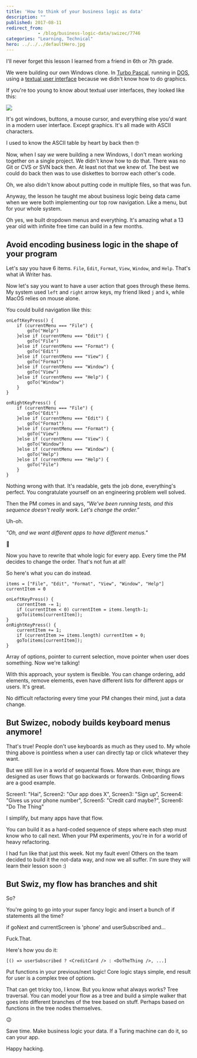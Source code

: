 ```yaml
---
title: 'How to think of your business logic as data'
description: ""
published: 2017-08-11
redirect_from: 
            - /blog/business-logic-data/swizec/7746
categories: "Learning, Technical"
hero: ../../../defaultHero.jpg
---
```

I'll never forget this lesson I learned from a friend in 6th or 7th grade.



We were building our own Windows clone. In [Turbo Pascal](https://en.wikipedia.org/wiki/Turbo_Pascal), running in [DOS](https://en.wikipedia.org/wiki/DOS), using a [textual user interface](https://en.wikipedia.org/wiki/Text-based_user_interface) because we didn't know how to do graphics.



If you're too young to know about textual user interfaces, they looked like this:



![](https://upload.wikimedia.org/wikipedia/commons/c/c5/Fdedit.png)



It's got windows, buttons, a mouse cursor, and everything else you'd want in a modern user interface. Except graphics. It's all made with ASCII characters.



I used to know the ASCII table by heart by back then 🤓



Now, when I say _we_ were building a new Windows, I don't mean working together on a single project. We didn't know how to do that. There was no Git or CVS or SVN back then. At least not that we knew of. The best we could do back then was to use diskettes to borrow each other's code.



Oh, we also didn't know about putting code in multiple files, so that was fun.



Anyway, the lesson he taught me about business logic being data came when we were both implementing our top row navigation. Like a menu, but for your whole system.



Oh yes, we built dropdown menus and everything. It's amazing what a 13 year old with infinite free time can build in a few months.



## Avoid encoding business logic in the shape of your program



Let's say you have 6 items. `File`, `Edit`, `Format`, `View`, `Window`, and `Help`. That's what iA Writer has.



Now let's say you want to have a user action that goes through these items. My system used `left` and `right` arrow keys, my friend liked `j` and `k`, while MacOS relies on mouse alone.



You could build navigation like this:



```
onLeftKeyPress() {
    if (currentMenu === "File") {
        goTo("Help")
    }else if (currentMenu === "Edit") {
        goTo("File")
    }else if (currentMenu === "Format") {
        goTo("Edit")
    }else if (currentMenu === "View") {
        goTo("Format")
    }else if (currentMenu === "Window") {
        goTo("View")
    }else if (currentMenu === "Help") {
        goTo("Window")
    }
}

onRightKeyPress() {
    if (currentMenu === "File") {
        goTo("Edit")
    }else if (currentMenu === "Edit") {
        goTo("Format")
    }else if (currentMenu === "Format") {
        goTo("View")
    }else if (currentMenu === "View") {
        goTo("Window")
    }else if (currentMenu === "Window") {
        goTo("Help")
    }else if (currentMenu === "Help") {
        goTo("File")
    }
}
```



Nothing wrong with that. It's readable, gets the job done, everything's perfect. You congratulate yourself on an engineering problem well solved.



Then the PM comes in and says, _"We've been running tests, and this sequence doesn't really work. Let's change the order.”_



Uh-oh.



_"Oh, and we want different apps to have different menus."_



💩



Now you have to rewrite that whole logic for every app. Every time the PM decides to change the order. That's not fun at all!



So here's what you can do instead.



```
items = ["File", "Edit", "Format", "View", "Window", "Help"]
currentItem = 0

onLeftKeyPress() {
    currentItem -= 1;
    if (currentItem < 0) currentItem = items.length-1;
    goTo(items[currentItem]);
}
onRightKeyPress() {
    currentItem += 1;
    if (currentItem >= items.length) currentItem = 0;
    goTo(items[currentItem]);
}
```



Array of options, pointer to current selection, move pointer when user does something. Now we're talking!



With this approach, your system is flexible. You can change ordering, add elements, remove elements, even have different lists for different apps or users. It's great.



No difficult refactoring every time your PM changes their mind, just a data change.



## But Swizec, nobody builds keyboard menus anymore!



That's true! People don't use keyboards as much as they used to. My whole thing above is pointless when a user can directly tap or click whatever they want.



But we still live in a world of sequental flows. More than ever, things are designed as user flows that go backwards or forwards. Onboarding flows are a good example.



Screen1: "Hai", Screen2: "Our app does X", Screen3: "Sign up", Screen4: "Gives us your phone number", Screen5: "Credit card maybe?", Screen6: "Do The Thing"



I simplify, but many apps have that flow.



You can build it as a hard-coded sequence of steps where each step must know who to call next. When your PM experiments, you're in for a world of heavy refactoring.



I had fun like that just this week. Not my fault even! Others on the team decided to build it the not-data way, and now we all suffer. I'm sure they will learn their lesson soon :)



## But Swiz, my flow has branches and shit



So?



You're going to go into your super fancy logic and insert a bunch of if statements all the time?



if goNext and currentScreen is 'phone' and userSubscribed and…



Fuck.That.



Here's how you do it:



```
[() => userSubscribed ? <CreditCard /> : <DoTheThing />, ...]
```



Put functions in your previous/next logic! Core logic stays simple, end result for user is a complex tree of options.



That can get tricky too, I know. But you know what always works? Tree traversal. You can model your flow as a tree and build a simple walker that goes into different branches of the tree based on stuff. Perhaps based on functions in the tree nodes themselves.



😉



Save time. Make business logic your data. If a Turing machine can do it, so can your app.



Happy hacking.
